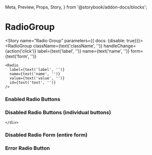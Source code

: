   Meta,
  Preview,
  Props,
  Story,
} from '@storybook/addon-docs/blocks';


<Meta component={RadioGroup} title="Components/Molecules/Form Controls/RadioGroup" />

# RadioGroup
<Description of={RadioGroup} />
<Props of={RadioGroup} />

<Story name="Radio Group" parameters={{ docs: {disable: true}}}>
  <RadioGroup
    className={text('className', '')}
    handleChange={action('click')}
    label={text('label', '')}
    name={text('name', '')}
    form={text('form', '')}
  >
    <Radio
      label={text('label', '')}
      name={text('name', '')}
      value={text('value', '')}
      id={text('text', '')}
    />
  </RadioGroup>
</Story>


### Enabled Radio Buttons 
<Preview>
  <Story name="Enabled Radio Buttons">
    <div>
      <RadioGroup
        className="my-radio"
        label="Label Goes Here"
        name="radioGroupName1"
        handleChange={action('changed')}
        form="formName1"
      >
        <Radio
          label="Option 1 unselected"
          className="ce-radio--button"
          value="option1"
          id="option1"
        />
        <Radio
          label="Option 2 selected "
          value="option3"
          id="option3"
          className="ce-radio--button"
          checked
        />
      </RadioGroup>
    </div>
  </Story>
</Preview>

### Disabled Radio Buttons (individual buttons)
<Preview>
  <Story name="Disabled Radio Buttons">
    <div>
      <RadioGroup
        className="my-class"
        label="Label Goes Here"
        name="radioGroupName2"
        handleChange={action('changed')}
        form="formName2"
      >
      <Radio
          label="Option 1 unselected"
          value="option1"
          id="option1"
        />
        <Radio
          label="Option 2 selected"
          value="option2"
          id="option2"
          checked
        />
        <Radio
          label="Option 3 unselected disabled"
          value="option3"
          id="option3"
          disabled
        />
        <Radio
          label="Option 4 selected disabled"
          value="option4"
          id="option4"
          checked
          disabled
        />
      </RadioGroup>
      
    </div>
  </Story>
</Preview>

### Disabled Radio Form (entire form)
<Preview>
  <Story name="Disabled Radio Form">
    <div>
      <RadioGroup
        className="my-class"
        label="Label Goes Here"
        name="radioGroupName3"
        handleChange={action('changed')}
        form="formName3"
        disabled
      >
        <Radio
          label="Option 1 unselected"
          className="ce-radio--button"
          value="option1"
          id="option1"
        />
        <Radio
          label="Option 2 selected"
          value="option2"
          id="option2"
          className="ce-radio--button"
          checked
        />
      </RadioGroup>
    </div>
  </Story>
</Preview>

### Error Radio Button  
<Preview>
  <Story name="Error Radio Button">
    <div>
      <RadioGroup
        className="my-class"
        label="Label Goes Here"
        name="radioGroupName4"
        handleChange={action('changed')}
        form="formName4"
        disabled
      >
        <Radio
          label="Option 1 unselected"
          value="option1"
          id="option1"
        />
        <Radio
          label="Option 2 selected"
          value="option2"
          id="option2"
          checked
        />
      </RadioGroup>
    </div>
  </Story>
</Preview>
